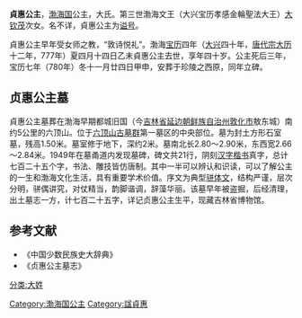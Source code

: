 '''貞惠公主'''{{BD|738年||777年|}}，[[渤海国|渤海国]]公主，大氏。第三世渤海文王（大兴宝历孝感金輪聖法大王）[[大钦茂|大钦茂]]次女。名不详，貞惠公主为[[谥号|谥号]]。

貞惠公主早年受女师之教，“敦诗悦礼”。渤海[[宝历_(渤海)|宝历]]四年（[[大兴_(渤海)|大兴]]四十年，[[唐代宗|唐代宗]][[大历|大历]]十二年，777年）夏四月十四日乙未貞惠公主去世，享年四十岁。公主死后三年，宝历七年（780年）冬十一月廿四日甲申，安葬于珍陵之西原，同年立碑。

==贞惠公主墓==
貞惠公主墓葬在渤海早期都城旧国（今[[吉林省|吉林省]][[延边朝鲜族自治州|延边朝鲜族自治州]][[敦化市|敦化市]]敖东城）南约5公里的六顶山。位于[[六顶山古墓群|六顶山古墓群]]第一墓区的中央部位。墓为封土方形石室墓，残高1.50米。墓室修于地下，深约2米。墓南北长2.80～2.90米，东西宽2.66～2.84米。1949年在墓甬道内发现墓碑，碑文共21行，阴刻[[汉字|汉字]][[楷书|楷书]]真字，总计七百二十五个字，书法、雕技皆仿唐制。其中一半可以辨认和识读，可以了解公主的一生和渤海文化生活，具有重要学术价值。序文为典型[[骈体文|骈体文]]，结构严谨，层次分明，骈偶讲究，对仗精当，韵脚谐调，辞藻华丽。该墓早年被盗掘，后经清理，出土墓志一方，计七百二十五字，详记贞惠公主生平，现藏吉林省博物馆。

==参考文献==
* 《中国少数民族史大辞典》
* 《贞惠公主墓志》

[[Category:渤海国公主|Category:渤海国公主]]
[[Category:諡貞惠|Category:諡貞惠]]
[[分类:大姓|分类:大姓]]